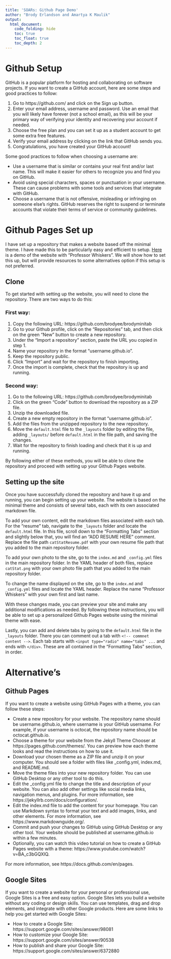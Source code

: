 ---
title: 'SOARs: Github Page Demo'
author: "Brody Erlandson and Amartya K Maulik"
output: 
  html_document:
    code_folding: hide
    toc: true
    toc_float: true
    toc_depth: 2
---

# Github Setup

GitHub is a popular platform for hosting and collaborating on software projects. If you want to create a GitHub account, here are some steps and good practices to follow:

1. Go to https://github.com/ and click on the Sign up button.
2. Enter your email address, username and password. Use an email that you will likely have forever (not a school email), as this will be your primary way of verifying your identity and recovering your account if needed.
3. Choose the free plan and you can set it up as a student account to get some extra free features.
4. Verify your email address by clicking on the link that GitHub sends you.
5. Congratulations, you have created your GitHub account!

Some good practices to follow when choosing a username are:

- Use a username that is similar or contains your real first and/or last name. This will make it easier for others to recognize you and find you on GitHub.
- Avoid using special characters, spaces or punctuation in your username. These can cause problems with some tools and services that integrate with GitHub.
- Choose a username that is not offensive, misleading or infringing on someone else's rights. GitHub reserves the right to suspend or terminate accounts that violate their terms of service or community guidelines.

# Github Pages Set up

I have set up a repository that makes a website based off the minimal theme. I have made this to be particularly easy and efficient to setup. [Here](https://brodyee.github.io/brodyminitab/) is a demo of the website with "Professor Whiskers". We will show how to set this up, but will provide resources to some alternatives option if this setup is not preferred.

## Clone

To get started with setting up the website, you will need to clone the repository. There are two ways to do this:

### First way:

1. Copy the following URL: https://github.com/brodyee/brodyminitab
2. Go to your Github profile, click on the "Repositories" tab, and then click on the green "New" button to create a new repository.
3. Under the "Import a repository" section, paste the URL you copied in step 1.
4. Name your repository in the format "username.github.io".
5. Keep the repository public.
6. Click "Import" and wait for the repository to finish importing.
7. Once the import is complete, check that the repository is up and running.

### Second way:

1. Go to the following URL: https://github.com/brodyee/brodyminitab
2. Click on the green "Code" button to download the repository as a ZIP file.
3. Unzip the downloaded file.
4. Create a new empty repository in the format "username.github.io".
5. Add the files from the unzipped repository to the new repository.
6. Move the `default.html` file to the `_layouts` folder by editing the file, adding `_layouts/` before `default.html` in the file path, and saving the changes.
7. Wait for the repository to finish loading and check that it is up and running.

By following either of these methods, you will be able to clone the repository and proceed with setting up your Github Pages website.

## Setting up the site

Once you have successfully cloned the repository and have it up and running, you can begin setting up your website. The website is based on the minimal theme and consists of several tabs, each with its own associated markdown file. 

To add your own content, edit the markdown files associated with each tab. For the "resume" tab, navigate to the `_layouts` folder and locate the `default.html` file. In this file, scroll down to the "Formatting Tabs" section and slightly below that, you will find an "ADD RESUME HERE" comment. Replace the file path `catStatResume.pdf` with your own resume file path that you added to the main repository folder.

To add your own photo to the site, go to the `index.md` and `_config.yml` files in the main repository folder. In the YAML header of both files, replace `catStat.png` with your own photo file path that you added to the main repository folder.

To change the name displayed on the site, go to the `index.md` and `_config.yml` files and locate the YAML header. Replace the name "Professor Whiskers" with your own first and last name.

With these changes made, you can preview your site and make any additional modifications as needed. By following these instructions, you will be able to set up a personalized Github Pages website using the minimal theme with ease.

Lastly, you can add and delete tabs by going to the `default.html` file in the `_layouts` folder. There you can comment out a tab with `<!-- commnet content -->`. Each tab starts with `<input type="radio" name="tabs" ...` and ends with `</div>`. These are all contained in the "Formatting Tabs" section, in order.

# Alternative's 

## Github Pages

If you want to create a website using GitHub Pages with a theme, you can follow these steps:

- Create a new repository for your website. The repository name should be username.github.io, where username is your GitHub username. For example, if your username is octocat, the repository name should be octocat.github.io.
- Choose a theme for your website from the Jekyll Theme Chooser at https://pages.github.com/themes/. You can preview how each theme looks and read the instructions on how to use it.
- Download your chosen theme as a ZIP file and unzip it on your computer. You should see a folder with files like _config.yml, index.md, and README.md.
- Move the theme files into your new repository folder. You can use GitHub Desktop or any other tool to do this.
- Edit the _config.yml file to change the title and description of your website. You can also add other settings like social media links, navigation menus, and plugins. For more information, see https://jekyllrb.com/docs/configuration/.
- Edit the index.md file to add the content for your homepage. You can use Markdown syntax to format your text and add images, links, and other elements. For more information, see https://www.markdownguide.org/.
- Commit and push your changes to GitHub using GitHub Desktop or any other tool. Your website should be published at username.github.io within a few minutes.
- Optionally, you can watch this video tutorial on how to create a GitHub Pages website with a theme: https://www.youtube.com/watch?v=BA_c3bGQXlQ.

For more information, see https://docs.github.com/en/pages.

## Google Sites

If you want to create a website for your personal or professional use, Google Sites is a free and easy option. Google Sites lets you build a website without any coding or design skills. You can use templates, drag and drop elements, and integrate with other Google products. Here are some links to help you get started with Google Sites:

- How to create a Google Site: https://support.google.com/sites/answer/98081
- How to customize your Google Site: https://support.google.com/sites/answer/90538
- How to publish and share your Google Site: https://support.google.com/sites/answer/6372880


